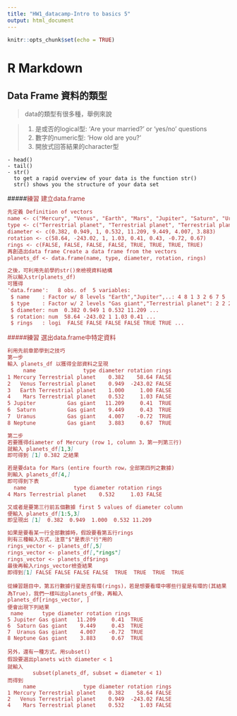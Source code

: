 ```yaml
---
title: "HW1_datacamp-Intro to basics 5"
output: html_document
---
```


```r
knitr::opts_chunk$set(echo = TRUE)
```

# R Markdown
## Data Frame 資料的類型
> data的類型有很多種，舉例來說

>  1. 是或否的logical型: 'Are your married?' or 'yes/no' questions 
>  2. 數字的numeric型: 'How old are you?'
>  3. 開放式回答結果的character型

```
- head()
- tail()
- str()
  to get a rapid overview of your data is the function str()
  str() shows you the structure of your data set
```
#####<font color="brown">練習 建立data.frame<font>
```markdown
先定義 Definition of vectors
name <- c("Mercury", "Venus", "Earth", "Mars", "Jupiter", "Saturn", "Uranus", "Neptune")
type <- c("Terrestrial planet", "Terrestrial planet", "Terrestrial planet", "Terrestrial planet", "Gas giant", "Gas giant", "Gas giant", "Gas giant")
diameter <- c(0.382, 0.949, 1, 0.532, 11.209, 9.449, 4.007, 3.883)
rotation <- c(58.64, -243.02, 1, 1.03, 0.41, 0.43, -0.72, 0.67)
rings <- c(FALSE, FALSE, FALSE, FALSE, TRUE, TRUE, TRUE, TRUE)
再創造出data frame Create a data frame from the vectors
planets_df <- data.frame(name, type, diameter, rotation, rings)

之後，可利用先前學的str()來檢視資料結構
所以輸入str(planets_df)
可獲得
'data.frame':	8 obs. of  5 variables:
 $ name    : Factor w/ 8 levels "Earth","Jupiter",..: 4 8 1 3 2 6 7 5
 $ type    : Factor w/ 2 levels "Gas giant","Terrestrial planet": 2 2 2 2 1 1 1 1
 $ diameter: num  0.382 0.949 1 0.532 11.209 ...
 $ rotation: num  58.64 -243.02 1 1.03 0.41 ...
 $ rings   : logi  FALSE FALSE FALSE FALSE TRUE TRUE ...
```

#####<font color="brown">練習 選出data.frame中特定資料<font>
```markdown
利用先前章節學到之技巧
第一步
輸入 planets_df 以獲得全部資料之呈現
     name               type diameter rotation rings
1 Mercury Terrestrial planet    0.382    58.64 FALSE
2   Venus Terrestrial planet    0.949  -243.02 FALSE
3   Earth Terrestrial planet    1.000     1.00 FALSE
4    Mars Terrestrial planet    0.532     1.03 FALSE
5 Jupiter          Gas giant   11.209     0.41  TRUE
6  Saturn          Gas giant    9.449     0.43  TRUE
7  Uranus          Gas giant    4.007    -0.72  TRUE
8 Neptune          Gas giant    3.883     0.67  TRUE

第二步
若要獲得diameter of Mercury (row 1, column 3，第一列第三行)
就輸入 planets_df[1,3]
即可得到 [1] 0.382 之結果

若是要data for Mars (entire fourth row，全部第四列之數據)
則輸入 planets_df[4,]
即可得到下表
  name               type diameter rotation rings
4 Mars Terrestrial planet    0.532     1.03 FALSE

又或者是要第三行前五個數據 first 5 values of diameter column
便輸入 planets_df[1:5,3]
即呈現出 [1]  0.382  0.949  1.000  0.532 11.209

如果是要看某一行全部數據時，假設要看第五行rings
則有三種輸入方式，注意"$"是表示"行"用的
rings_vector <- planets_df[,5]
rings_vector <- planets_df[,"rings"]
rings_vector <- planets_df$rings
最後再輸入rings_vector檢查結果
即得到[1] FALSE FALSE FALSE FALSE  TRUE  TRUE  TRUE  TRUE
```
```
從練習題目中，第五行數據行星是否有環(rings)，若是想要看環中哪些行星是有環的(其結果為True)，我們一樣叫出planets_df後，再輸入
planets_df[rings_vector, ]
便會出現下列結果
 name      type diameter rotation rings
5 Jupiter Gas giant   11.209     0.41  TRUE
6  Saturn Gas giant    9.449     0.43  TRUE
7  Uranus Gas giant    4.007    -0.72  TRUE
8 Neptune Gas giant    3.883     0.67  TRUE

另外，還有一種方式，用subset()
假設要選出planets with diameter < 1
就輸入
        subset(planets_df, subset = diameter < 1)
而得到
     name               type diameter rotation rings
1 Mercury Terrestrial planet    0.382    58.64 FALSE
2   Venus Terrestrial planet    0.949  -243.02 FALSE
4    Mars Terrestrial planet    0.532     1.03 FALSE
```

